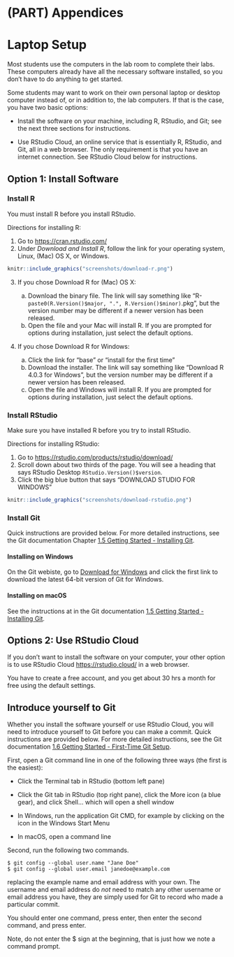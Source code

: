 # (PART) Appendices {-}

# Laptop Setup

Most students use the computers in the lab room to complete their labs. These computers already have all the necessary software installed, so you don't have to do anything to get started.

Some students may want to work on their own personal laptop or desktop computer instead of, or in addition to, the lab computers. If that is the case, you have two basic options:

-   Install the software on your machine, including R, RStudio, and Git; see the next three sections for instructions.

-   Use RStudio Cloud, an online service that is essentially R, RStudio, and Git, all in a web browser. The only requirement is that you have an internet connection. See RStudio Cloud below for instructions.

## Option 1: Install Software

### Install R

You must install R before you install RStudio.

Directions for installing R:

1.  Go to <https://cran.rstudio.com/>
2.  Under *Download and Install R*, follow the link for your operating system, Linux, (Mac) OS X, or Windows.

```r
knitr::include_graphics("screenshots/download-r.png")
```

3.  If you chose Download R for (Mac) OS X:

    a.  Download the binary file. The link will say something like "R-`paste0(R.Version()$major, ".", R.Version()$minor)`.pkg", but the version number may be different if a newer version has been released.
    b.  Open the file and your Mac will install R. If you are prompted for options during installation, just select the default options.

4.  If you chose Download R for Windows:

    a.  Click the link for "base" or "install for the first time"
    b.  Download the installer. The link will say something like "Download R 4.0.3 for Windows", but the version number may be different if a newer version has been released.
    c.  Open the file and Windows will install R. If you are prompted for options during installation, just select the default options.

### Install RStudio

Make sure you have installed R before you try to install RStudio.

Directions for installing RStudio:

1.  Go to <https://rstudio.com/products/rstudio/download/>
2.  Scroll down about two thirds of the page. You will see a heading that says RStudio Desktop `RStudio.Version()$version`.
3.  Click the big blue button that says "DOWNLOAD STUDIO FOR WINDOWS"

```r
knitr::include_graphics("screenshots/download-rstudio.png")
```

### Install Git

Quick instructions are provided below. For more detailed instructions, see the Git documentation Chapter [1.5 Getting Started - Installing Git](https://git-scm.com/book/en/v2/Getting-Started-Installing-Git).

#### Installing on Windows

On the Git webiste, go to [Download for Windows](https://git-scm.com/download/win) and click the first link to download the latest 64-bit version of Git for Windows.

#### Installing on macOS

See the instructions at in the Git documentation [1.5 Getting Started - Installing Git](https://git-scm.com/book/en/v2/Getting-Started-Installing-Git).

## Options 2:  Use RStudio Cloud

If you don't want to install the software on your computer, your other option is to use RStudio Cloud <https://rstudio.cloud/> in a web browser.

You have to create a free account, and you get about 30 hrs a month for free using the default settings.

## Introduce yourself to Git

Whether you install the software yourself or use RStudio Cloud, you will need to introduce yourself to Git before you can make a commit. Quick instructions are provided below. For more detailed instructions, see the Git documentation [1.6 Getting Started - First-Time Git Setup](https://git-scm.com/book/en/v2/Getting-Started-First-Time-Git-Setup).

First, open a Git command line in one of the following three ways (the first is the easiest):

-   Click the Terminal tab in RStudio (bottom left pane)

-   Click the Git tab in RStudio (top right pane), click the More icon (a blue gear), and click Shell... which will open a shell window

-   In Windows, run the application Git CMD, for example by clicking on the icon in the Windows Start Menu

-   In macOS, open a command line

Second, run the following two commands.

    $ git config --global user.name "Jane Doe"
    $ git config --global user.email janedoe@example.com

replacing the example name and email address with your own. The username and email address do *not* need to match any other username or email address you have, they are simply used for Git to record who made a particular commit.

You should enter one command, press enter, then enter the second command, and press enter.

Note, do not enter the \$ sign at the beginning, that is just how we note a command prompt.
